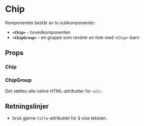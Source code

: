 
<Meta title="dds-components/Chip/Docs" />

# Chip

<ComponentLinkRow
  docsHref="https://design.domstol.no/987b33f71/p/54a74c-chip"
  figmaHref="https://www.figma.com/file/ewqSDmkgqDQ5PyOsRp4V5b/?node-id=7788%3A148018"
  githubHref="https://github.com/domstolene/designsystem/tree/main/packages/components/src/components/Chip"
  withBottomSpacing
/>

Komponenten består av to subkomponenter:

- **`<Chip>`** - hovedkomponenten
- **`<ChipGroup>`** - en gruppe som rendrer en liste med `<Chip>`-barn

## Props

### Chip

<Canvas of={ChipStories.Default} />
<Controls of={ChipStories.Default} />

### ChipGroup

<Canvas of={ChipGroupStories.Default} />

Det støttes alle native HTML-attributter for `<ul>`.

## Retningslinjer

- bruk gjerne `title`-attributtet for å vise teksten.

